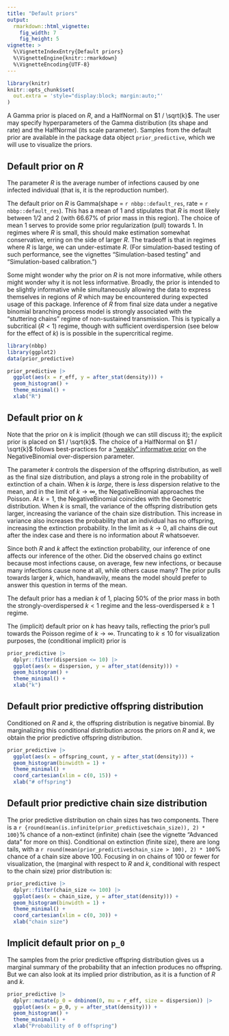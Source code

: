 ```yaml
---
title: "Default priors"
output:
  rmarkdown::html_vignette:
    fig_width: 7
    fig_height: 5
vignette: >
  %\VignetteIndexEntry{Default priors}
  %\VignetteEngine{knitr::rmarkdown}
  %\VignetteEncoding{UTF-8}
---
```


```r
library(knitr)
knitr::opts_chunk$set(
  out.extra = 'style="display:block; margin:auto;"'
)
```


A Gamma prior is placed on $R$, and a HalfNormal on $1 / \sqrt{k}$.
The user may specify hyperparameters of the Gamma distribution (its shape and rate) and the HalfNormal (its scale parameter).
Samples from the default prior are available in the package data object `prior_predictive`, which we will use to visualize the priors.

## Default prior on $R$

The parameter $R$ is the average number of infections caused by one infected individual (that is, it is the reproduction number).

The default prior on $R$ is Gamma(shape = `r nbbp::default_res`, rate = `r nbbp::default_res`).
This has a mean of 1 and stipulates that $R$ is most likely between 1/2 and 2 (with 66.67% of prior mass in this region).
The choice of mean 1 serves to provide some prior regularization (pull) towards 1.
In regimes where $R$ is small, this should make estimation somewhat conservative, erring on the side of larger $R$.
The tradeoff is that in regimes where $R$ is large, we can under-estimate $R$.
(For simulation-based testing of such performance, see the vignettes "Simulation-based testing" and "Simulation-based calibration.")

Some might wonder why the prior on $R$ is not more informative, while others might wonder why it is not less informative.
Broadly, the prior is intended to be slightly informative while simultaneously allowing the data to express themselves in regions of $R$ which may be encountered during expected usage of this package.
Inference of $R$ from final size data under a negative binomial branching process model is strongly associated with the "stuttering chains" regime of non-sustained transmission.
This is typically a subcritical ($R < 1$) regime, though with sufficient overdispersion (see below for the effect of $k$) is is possible in the supercritical regime.

```r
library(nbbp)
library(ggplot2)
data(prior_predictive)

prior_predictive |>
  ggplot(aes(x = r_eff, y = after_stat(density))) +
  geom_histogram() +
  theme_minimal() +
  xlab("R")
```

## Default prior on $k$

Note that the prior on $k$ is implicit (though we can still discuss it); the explicit prior is placed on $1 / \sqrt{k}$.
The choice of a HalfNormal on $1 / \sqrt{k}$ follows best-practices for a ["weakly" informative prior](https://github.com/stan-dev/stan/wiki/Prior-Choice-Recommendations#story-when-the-generic-prior-fails-the-case-of-the-negative-binomial) on the NegativeBinomial over-dispersion parameter.

The parameter $k$ controls the dispersion of the offspring distribution, as well as the final size distribution, and plays a strong role in the probability of extinction of a chain.
When $k$ is _large_, there is _less_ dispersion relative to the mean, and in the limit of $k \to \infty$, the NegativeBinomial approaches the Poisson.
At $k = 1$, the NegativeBinomial coincides with the Geometric distribution.
When $k$ is small, the variance of the offspring distribution gets larger, increasing the variance of the chain size distribution.
This increase in variance also increases the probability that an individual has no offspring, increasing the extinction probability.
In the limit as $k \to 0$, all chains die out after the index case and there is no information about $R$ whatsoever.

Since both $R$ and $k$ affect the extinction probability, our inference of one affects our inference of the other.
Did the observed chains go extinct because most infections cause, on average, few new infections, or because many infections cause none at all, while others cause many?
The prior pulls towards larger $k$, which, handwavily, means the model should prefer to answer this question in terms of the mean.

The default prior has a median $k$ of 1, placing 50% of the prior mass in both the strongly-overdispersed $k < 1$ regime and the less-overdispersed $k \geq 1$ regime.

The (implicit) default prior on $k$ has heavy tails, reflecting the prior's pull towards the Poisson regime of $k \to \infty$.
Truncating to $k \leq 10$ for visualization purposes, the (conditional implicit) prior is
```r
prior_predictive |>
  dplyr::filter(dispersion <= 10) |>
  ggplot(aes(x = dispersion, y = after_stat(density))) +
  geom_histogram() +
  theme_minimal() +
  xlab("k")
```

## Default prior predictive offspring distribution

Conditioned on $R$ and $k$, the offspring distribution is negative binomial.
By marginalizing this conditional distribution across the priors on $R$ and $k$, we obtain the prior predictive offspring distribution.
```r
prior_predictive |>
  ggplot(aes(x = offspring_count, y = after_stat(density))) +
  geom_histogram(binwidth = 1) +
  theme_minimal() +
  coord_cartesian(xlim = c(0, 15)) +
  xlab("# offspring")
```

## Default prior predictive chain size distribution

The prior predictive distribution on chain sizes has two components.
There is a `r {round(mean(is.infinite(prior_predictive$chain_size)), 2) * 100}`% chance of a non-extinct (infinite) chain (see the vignette "Advanced data" for more on this).
Conditional on extinction (finite size), there are long tails, with a `r round(mean(prior_predictive$chain_size > 100), 2) * 100`% chance of a chain size above 100.
Focusing in on chains of 100 or fewer for visualization, the (marginal with respect to $R$ and $k$, conditional with respect to the chain size) prior distribution is:
```r
prior_predictive |>
  dplyr::filter(chain_size <= 100) |>
  ggplot(aes(x = chain_size, y = after_stat(density))) +
  geom_histogram(binwidth = 1) +
  theme_minimal() +
  coord_cartesian(xlim = c(0, 30)) +
  xlab("chain size")
```

## Implicit default prior on `p_0`

The samples from the prior predictive offspring distribution gives us a marginal summary of the probability that an infection produces no offspring.
But we can also look at its implied prior distribution, as it is a function of $R$ and $k$.
```r
prior_predictive |>
  dplyr::mutate(p_0 = dnbinom(0, mu = r_eff, size = dispersion)) |>
  ggplot(aes(x = p_0, y = after_stat(density))) +
  geom_histogram() +
  theme_minimal() +
  xlab("Probability of 0 offspring")
```
